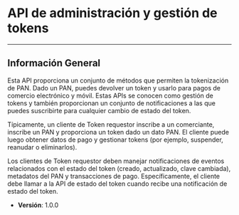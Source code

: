 # API de administración y gestión de tokens

---
## Información General

Esta API proporciona un conjunto de métodos que permiten la tokenización de PAN. Dado un PAN, puedes devolver un token y usarlo para pagos de comercio electrónico y móvil. Estas APIs se conocen como gestión de tokens y también proporcionan un conjunto de notificaciones a las que puedes suscribirte para cualquier cambio de estado del token.

Típicamente, un cliente de Token requestor inscribe a un comerciante, inscribe un PAN y proporciona un token dado un dato PAN. El cliente puede luego obtener datos de pago y gestionar tokens (por ejemplo, suspender, reanudar o eliminarlos).

Los clientes de Token requestor deben manejar notificaciones de eventos relacionados con el estado del token (creado, actualizado, clave cambiada), metadatos del PAN y transacciones de pago. Específicamente, el cliente debe llamar a la API de estado del token cuando recibe una notificación de estado del token.

- **Versión**: 1.0.0


